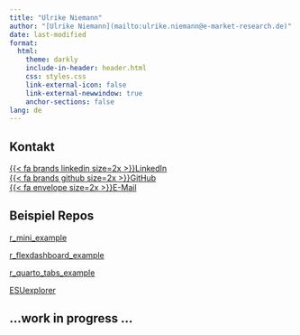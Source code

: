 ```yaml
---
title: "Ulrike Niemann"
author: "[Ulrike Niemann](mailto:ulrike.niemann@e-market-research.de)"
date: last-modified
format: 
  html:
    theme: darkly
    include-in-header: header.html
    css: styles.css
    link-external-icon: false
    link-external-newwindow: true
    anchor-sections: false
lang: de
---
```


## Kontakt

<!-- Terminal cd Projektordner: quarto install extension quarto-ext/fontawesome -->
<!-- https://www.youtube.com/watch?v=u8EOVOjX13Y -->

[{{< fa brands linkedin size=2x >}}LinkedIn](https://de.linkedin.com/in/ulrike-niemann-61007540)  
[{{< fa brands github size=2x >}}GitHub](http://github.com/ulrikeniemann)  
[{{< fa envelope size=2x >}}E-Mail](mailto:ulrike.niemann@e-market-research.de)

## Beispiel Repos

[r_mini_example](https://ulrikeniemann.github.io/r_mini_example/)

[r_flexdashboard_example](https://ulrikeniemann.github.io/r_flexdashboard_example/)

[r_quarto_tabs_example](https://ulrikeniemann.github.io/r_quarto_tabs_example/)

[ESUexplorer](https://ulrikeniemann.shinyapps.io/esuexplorer/)

## ...work in progress ...


